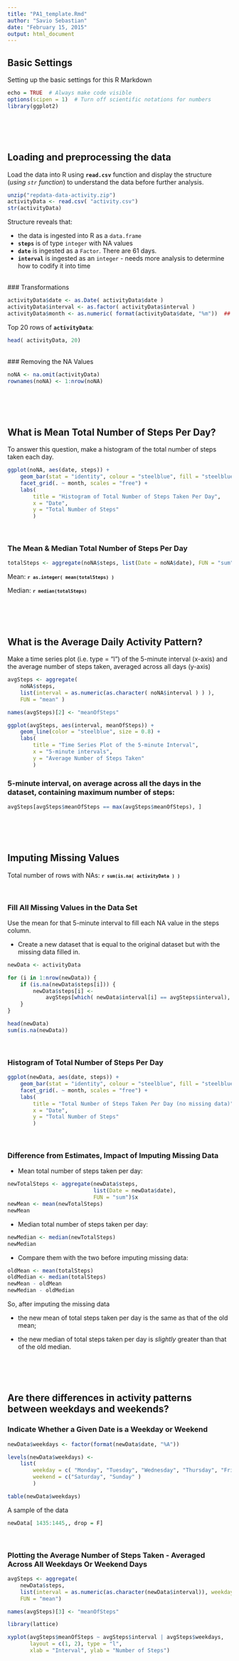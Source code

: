 ```yaml
---
title: "PA1_template.Rmd"
author: "Savio Sebastian"
date: "February 15, 2015"
output: html_document
---
```


## Basic Settings
Setting up the basic settings for this R Markdown

```r
echo = TRUE  # Always make code visible
options(scipen = 1)  # Turn off scientific notations for numbers
library(ggplot2)
```

<br>
<br>
<br>

## Loading and preprocessing the data
Load the data into R using **<code>read.csv</code>** function and display the structure (*using <code>str</code> function*) to understand the data before further analysis.


```r

unzip("repdata-data-activity.zip")
activityData <- read.csv( "activity.csv")
str(activityData)

```

Structure reveals that:
<ul>
    <li> the data is ingested into R as a <code>data.frame</code>
    <li> **<code>steps</code>** is of type <code>integer</code> with NA values
    <li> **<code>date</code>** is ingested as a <code>Factor</code>. There are 61 days.
    <li> **<code>interval</code>** is ingested as an <code>integer</code> - needs more analysis to determine how to codify it into time
</ul>

<br>
### Transformations

```r
activityData$date <- as.Date( activityData$date )
activityData$interval <- as.factor( activityData$interval )
activityData$month <- as.numeric( format(activityData$date, "%m"))  ## creating a special month value to handle the data

```

Top 20 rows of **<code>activityData</code>**:

```r
head( activityData, 20)
```

<br>
### Removing the NA Values
```r
noNA <- na.omit(activityData)
rownames(noNA) <- 1:nrow(noNA)
```


<br>
<br>
<br>




## What is Mean Total Number of Steps Per Day?
To answer this question, make a histogram of the total number of steps taken each day.

```r

ggplot(noNA, aes(date, steps)) + 
    geom_bar(stat = "identity", colour = "steelblue", fill = "steelblue", width = 0.7) + 
    facet_grid(. ~ month, scales = "free") + 
    labs(
        title = "Histogram of Total Number of Steps Taken Per Day", 
        x = "Date", 
        y = "Total Number of Steps"
        )

```
<br>

### The Mean & Median Total Number of Steps Per Day

```r
totalSteps <- aggregate(noNA$steps, list(Date = noNA$date), FUN = "sum")$x
```

Mean: **<code>`r as.integer( mean(totalSteps) )`</code>**

Median: **<code>`r median(totalSteps)`</code>**

<br>
<br>
<br>

## What is the Average Daily Activity Pattern?
Make a time series plot (i.e. type = "l") of the 5-minute interval (x-axis) and the average number of steps taken, averaged across all days (y-axis)

```r
avgSteps <- aggregate( 
    noNA$steps, 
    list(interval = as.numeric(as.character( noNA$interval ) ) ), 
    FUN = "mean" )

names(avgSteps)[2] <- "meanOfSteps"

ggplot(avgSteps, aes(interval, meanOfSteps)) + 
    geom_line(color = "steelblue", size = 0.8) + 
    labs(
        title = "Time Series Plot of the 5-minute Interval", 
        x = "5-minute intervals", 
        y = "Average Number of Steps Taken"
        )
```

### 5-minute interval, on average across all the days in the dataset, containing maximum number of steps:

```r
avgSteps[avgSteps$meanOfSteps == max(avgSteps$meanOfSteps), ]
```


<br>
<br>
<br>



## Imputing Missing Values

Total number of rows with NAs: **<code>`r sum(is.na( activityData ) )`</code>**

<br>

### Fill All Missing Values in the Data Set
Use the mean for that 5-minute interval to fill each NA value in the steps column.

* Create a new dataset that is equal to the original dataset but with the missing data filled in.

```r

newData <- activityData 

for (i in 1:nrow(newData)) {
    if (is.na(newData$steps[i])) {
        newData$steps[i] <- 
            avgSteps[which( newData$interval[i] == avgSteps$interval), ] $meanOfSteps
    }
}

head(newData)
sum(is.na(newData))
```

<br>

### Histogram of Total Number of Steps Per Day

```r

ggplot(newData, aes(date, steps)) + 
    geom_bar(stat = "identity", colour = "steelblue", fill = "steelblue", width = 0.7) +
    facet_grid(. ~ month, scales = "free") + 
    labs(
        title = "Total Number of Steps Taken Per Day (no missing data)", 
        x = "Date", 
        y = "Total Number of Steps"
        )

```

<br>

### Difference from Estimates, Impact of Imputing Missing Data

* Mean total number of steps taken per day:

```r

newTotalSteps <- aggregate(newData$steps, 
                           list(Date = newData$date), 
                           FUN = "sum")$x
newMean <- mean(newTotalSteps)
newMean

```

* Median total number of steps taken per day:
```r

newMedian <- median(newTotalSteps)
newMedian

```

* Compare them with the two before imputing missing data:

```r

oldMean <- mean(totalSteps)
oldMedian <- median(totalSteps)
newMean - oldMean
newMedian - oldMedian

```

So, after imputing the missing data

- the new mean of total steps taken per day is the same as that of the old mean; 

- the new median of total steps taken per day is *slightly* greater than that of the old median.



<br>
<br>
<br>

## Are there differences in activity patterns between weekdays and weekends?


### Indicate Whether a Given Date is a Weekday or Weekend

```r

newData$weekdays <- factor(format(newData$date, "%A"))

levels(newData$weekdays) <- 
    list(
        weekday = c( "Monday", "Tuesday", "Wednesday", "Thursday", "Friday"),
        weekend = c("Saturday", "Sunday" ) 
        )

table(newData$weekdays)

```

A sample of the data

```r

newData[ 1435:1445,, drop = F]

```

<br>

### Plotting the Average Number of Steps Taken - Averaged Across All Weekdays Or Weekend Days

```r

avgSteps <- aggregate(
    newData$steps, 
    list(interval = as.numeric(as.character(newData$interval)), weekdays = newData$weekdays),
    FUN = "mean")

names(avgSteps)[3] <- "meanOfSteps"

library(lattice)

xyplot(avgSteps$meanOfSteps ~ avgSteps$interval | avgSteps$weekdays, 
       layout = c(1, 2), type = "l", 
       xlab = "Interval", ylab = "Number of Steps")

```



<br>
<br>
<br>